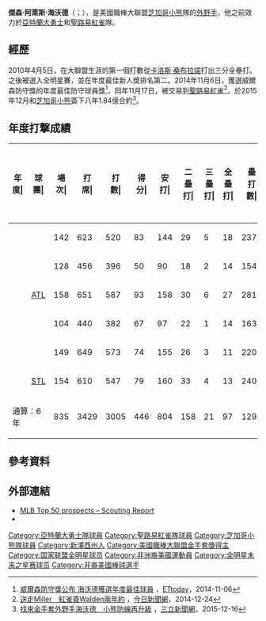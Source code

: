 {{expand|time=2015-12-28T08:27:08+00:00}}
{{Infobox baseball biography
|name=傑森·海沃德<br />Jason Heyward
|position=[[中外野手|中外野手]]
|image=Jason Heyward on July 16, 2016 (1).jpg
|image_size=
|caption=
|number=22
|team= 芝加哥小熊
|bats=左
|throws=左
|birth_date={{birth date and age|mf=yes|1989|8|09}}
|birth_place= {{USA}}[[紐澤西州|紐澤西州]][[里奇伍德|里奇伍德]]
|debutleague = 美國職棒大聯盟
|debutdate= 4月5日
|debutyear= 2010年
|debutteam= 亞特蘭大勇士
|statyear= 2021年球季
|currentteam= 芝加哥小熊
|statleague = 美國職棒大聯盟
|stat1label= [[打擊率|打擊率]]
|stat1value= .259
|stat2label= [[全壘打|全壘打]]
|stat2value= 158
|stat3label= [[打點|打點]]
|stat3value= 631
|stat4label= [[盜壘|盜壘]]
|stat4value= 
|teams=
* [[亞特蘭大勇士|亞特蘭大勇士]] ({{mlby|2010}}–{{mlby|2014}}) 
* [[聖路易紅雀|聖路易紅雀]] ({{mlby|2015}})
*[[芝加哥小熊|芝加哥小熊]] ({{mlby|2016}}–)
|awards=
* [[美國職棒大聯盟全明星賽|全明星賽]] ({{mlby|2010}})
* [[世界大賽|世界大賽]]冠軍 ({{wsy|2016}})
* 3×[[美國職棒大聯盟金手套獎|金手套獎]] (2012年、2014年、2015年)
}}
'''傑森·阿萊斯·海沃德'''（{{lang-en|'''Jason Alias Heyward'''}}；{{bd|1989年|8月9日}}），是美國職棒大聯盟[[芝加哥小熊|芝加哥小熊]]隊的[[外野手|外野手]]，他之前效力於[[亞特蘭大勇士|亞特蘭大勇士]]和[[聖路易紅雀|聖路易紅雀]]隊。

==經歷==
2010年4月5日，在大聯盟生涯的第一個打數從[[卡洛斯·桑布拉諾|卡洛斯·桑布拉諾]]打出三分全壘打。之後被選入全明星賽，並在年度最佳新人獎排名第二。2014年11月6日，獲選威爾森防守獎的年度最佳防守球員獎<ref>[http://sports.ettoday.net/news/422509 威爾森防守獎公布 海沃德獲選年度最佳球員] {{Wayback|url=http://sports.ettoday.net/news/422509 |date=20190516180828 }}，[[ETtoday|ETtoday]]，2014-11-06</ref>，同年11月17日，被交易到[[聖路易紅雀|聖路易紅雀]]<ref>[http://m.nownews.com/news/1555470 送走Miller　紅雀簽Walden兩年約] {{Wayback|url=http://m.nownews.com/news/1555470 |date=20161101101939 }}，[[今日新聞網|今日新聞網]]，2014-12-24</ref>。於2015年12月和[[芝加哥小熊|芝加哥小熊]]簽下八年1.84億合約<ref>[http://www.setn.com/News.aspx?NewsID=112520 找來金手套外野手海沃德　小熊防線再升級] {{Wayback|url=http://www.setn.com/News.aspx?NewsID=112520 |date=20161101101848 }}，[[三立新聞網|三立新聞網]]，2015-12-16</ref>。


== 年度打撃成績 ==
{| class="wikitable" style="text-align:center; font-size:small"
|-bgcolor="#efefef"
!年度|!!球團|!!場次|!!打<br />席|!!打<br />數|!!得分|!!安打|!!二<br />壘<br />打|!!三<br />壘<br />打|!!全<br />壘<br />打|!!壘<br />打<br />數|!!打點|!!盜壘|!!盜<br />壘<br />失<br />敗|!!犧<br />牲<br />打|!!高<br />飛<br />犧<br />牲<br />打|!!保送|!!敬遠|!!觸身|!!三振|!!雙殺|!!打<br />擊<br />率|!!上<br />壘<br />率|!!長<br />打<br />率|!!OPS
|-
|style="text-align: center;"|{{by2|2010}}
|rowspan="5" style="text-align: center;"|[[亞特蘭大勇士|ATL]]
|142||623||520||83||144||29||5||18||237||72||11||6||0||2||91||2||10||128||13||.277||.393||.456||.849
|-
|style="text-align: center;"|{{by2|2011}}
|128||456||396||50||90||18||2||14||154||42||9||2||0||3||51||4||4||93||7||.227||.319||.389||.708
|-
|style="text-align: center;"|{{by2|2012}}
|158||651||587||93||158||30||6||27||281||82||21||8||0||3||58||1||2||152||4||.269||.335||.479||.814
|-
|style="text-align: center;"|{{by2|2013}}
|104||440||382||67||97||22||1||14||163||38||2||4||1||0||48||1||8||73||7||.254||.349||.427||.776
|-
|style="text-align: center;"|{{by2|2014}}
|149||649||573||74||155||26||3||11||220||58||20||4||0||3||67||3||6||98||2||.271||.351||.384||.735
|-
|style="text-align: center;"|{{by2|2015}}
|rowspan="1" style="text-align: center;"|[[聖路易紅雀|STL]]
|154||610||547||79||160||33||4||13||240||60||23||3||0||3||56||4||2||90||13||.293||.359||.439||.797
|-
!colspan="2"|通算：6年
|835||3429||3005||446||804||158||21||97||1295||352||86||27||1||14||371||15||32||634||46||.268||.353||.431||.784
|}



==參考資料==
{{Reflist}}


==外部連結==
{{Commons category|Jason Heyward}}
{{baseballstats|mlb=518792|espn=29551|br=h/heywaja01|fangraphs=4940|cube=Jason-Heyward|brm=heywar001jas}}
*[http://mlb.mlb.com/mlb/minorleagues/prospects/y2009/profile.jsp?t=p_top&pid=518792 MLB Top 50 prospects – Scouting Report] {{Wayback|url=http://mlb.mlb.com/mlb/minorleagues/prospects/y2009/profile.jsp?t=p_top&pid=518792 |date=20190513225215 }}
*{{Twitter|JasonHeyward|傑森·海沃德}}
{{DEFAULTSORT:Heyward, Jason}}

{{2016年芝加哥小熊}}
{{芝加哥小熊隊當前登錄名單}}
[[Category:亞特蘭大勇士隊球員|Category:亞特蘭大勇士隊球員]]
[[Category:聖路易紅雀隊球員|Category:聖路易紅雀隊球員]]
[[Category:芝加哥小熊隊球員|Category:芝加哥小熊隊球員]]
[[Category:新澤西州人|Category:新澤西州人]]
[[Category:美國職棒大聯盟金手套獎得主|Category:美國職棒大聯盟金手套獎得主]]
[[Category:国家联盟全明星球员|Category:国家联盟全明星球员]]
[[Category:非洲裔美國運動員|Category:非洲裔美國運動員]]
[[Category:全明星未来之星赛球员|Category:全明星未来之星赛球员]]
[[Category:非裔美國棒球選手|Category:非裔美國棒球選手]]